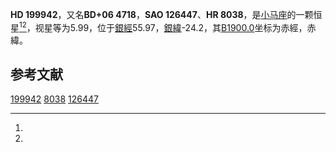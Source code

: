 {{Starbox begin
| name = HD 199942
}}
{{Starbox observe
| epoch = [[J2000.0|J2000.0]]
| constell = [[小马座|小马座]]<ref name=SIMBAD>{{cite web
 | url=http://simbad.u-strasbg.fr/simbad/sim-id?Ident=HR+8038
 | title=Pulsating variable Star
 | publisher=Centre de Données astronomiques de Strasbourg
 | work=SIMBAD
 | accessdate=2012-07-13
 | archive-date=2016-03-19
 | archive-url=https://web.archive.org/web/20160319074630/http://simbad.u-strasbg.fr/simbad/sim-id?Ident=HR+8038
 | dead-url=no
 }}</ref><ref name=DATA>{{cite web
 | url=http://vizier.u-strasbg.fr/viz-bin/VizieR-5?-out.add=.&-source=5050&-corr=PK=HR&-out.max=9999&HR=8038
 | title=VizieR Detailed Page
 | accessdate=2012-07-13
 | archive-date=2016-03-05
 | archive-url=https://web.archive.org/web/20160305011623/http://vizier.u-strasbg.fr/viz-bin/VizieR-5?-out.add=.&-source=5050&-corr=PK=HR&-out.max=9999&HR=8038
 | dead-url=no
 }}</ref>
| 星官 = 
| ra = {{RA|21|0|3.9}}<ref name=SIMBAD /><ref name=DATA />
| dec = {{DEC|+7|30|59}}<ref name=SIMBAD /><ref name=DATA />
| appmag_v = 5.99<ref name=SIMBAD /><ref name=DATA />
}}
{{Starbox character
| class = F1Vp<ref name=SIMBAD /><ref name=DATA />
| b-v = 0.26<ref name=SIMBAD /><ref name=DATA />
| u-b = 0.09<ref name=SIMBAD /><ref name=DATA />
| r-i = <ref name=SIMBAD /><ref name=DATA />
| variable = 
}}
{{Starbox astrometry
| radial_v = 0.09
| prop_mo_ra = -20
| parallax = 0.009
| p_error =
}}
{{Starbox catalog
| names =BD+06 4718，[[SAO星表|SAO]] 126447，[[HD星表|HD]] 199942，[[HR星表|HR]] 8038}}
{{Starbox reference |Simbad=HR+8038}}
{{Starbox end}}

'''HD 199942'''，又名'''BD+06 4718'''，'''SAO 126447'''、'''HR 8038'''，是[[小马座|小马座]]的一颗恒星<ref name=SIMBAD /><ref name=DATA />，视星等为5.99，位于[[銀道座標系|銀經]]55.97，[[銀道座標系|銀緯]]-24.2，其[[B1900.0|B1900.0]]坐标为赤經{{RA|20|55|8.5}}，赤緯{{DEC|+7|-24.2|34}}。

== 参考文献 ==
{{reflist}}

{{star-stub}}

[[Category:HD和HDE天體|199942]]
[[Category:HR天體|8038]]
[[Category:SAO天體|126447]]